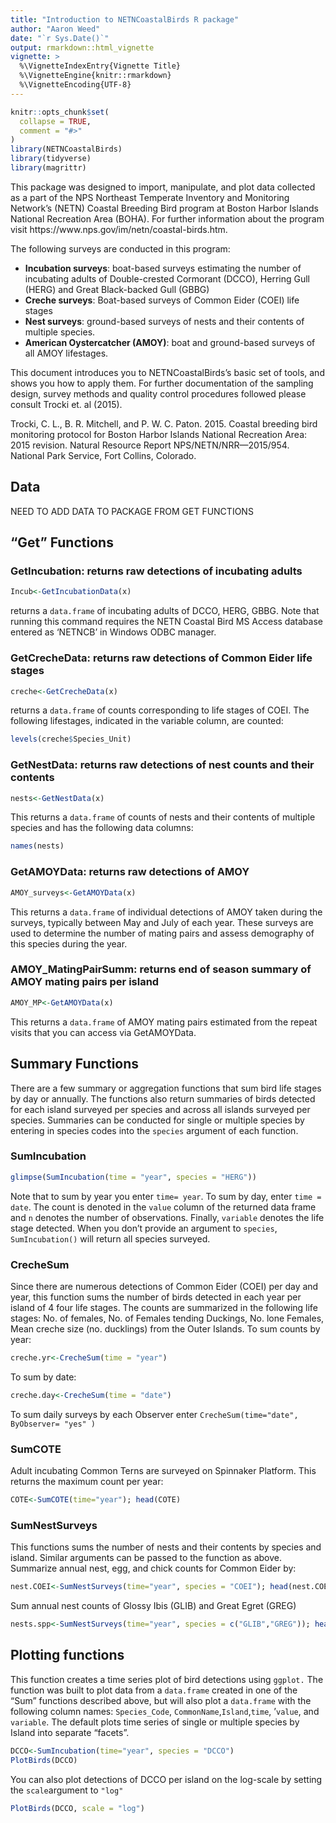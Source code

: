 ```yaml
---
title: "Introduction to NETNCoastalBirds R package"
author: "Aaron Weed"
date: "`r Sys.Date()`"
output: rmarkdown::html_vignette
vignette: >
  %\VignetteIndexEntry{Vignette Title}
  %\VignetteEngine{knitr::rmarkdown}
  %\VignetteEncoding{UTF-8}
---
```


```r
knitr::opts_chunk$set(
  collapse = TRUE,
  comment = "#>"
)
library(NETNCoastalBirds)
library(tidyverse)
library(magrittr)
```

This package was designed to import, manipulate, and plot data collected as a part of the NPS Northeast Temperate Inventory and Monitoring Network’s (NETN) Coastal Breeding Bird program at Boston Harbor Islands National Recreation Area (BOHA). For further information about the program visit https://www.nps.gov/im/netn/coastal-birds.htm.

The following surveys are conducted in this program:

- **Incubation surveys**: boat-based surveys estimating the number of incubating adults of Double-crested Cormorant (DCCO), Herring Gull (HERG) and Great Black-backed Gull (GBBG)
- **Creche surveys**: Boat-based surveys of Common Eider (COEI) life stages
- **Nest surveys**: ground-based surveys of nests and their contents of multiple species.
- **American Oystercatcher (AMOY)**: boat and ground-based surveys of all AMOY lifestages.

This document introduces you to NETNCoastalBirds’s basic set of tools, and shows you how to apply them. For further documentation of the sampling design, survey methods and quality control procedures followed please consult Trocki et. al (2015).

Trocki, C. L., B. R. Mitchell, and P. W. C. Paton. 2015. Coastal breeding bird monitoring protocol for Boston Harbor Islands National Recreation Area: 2015 revision. Natural Resource Report NPS/NETN/NRR—2015/954. National Park Service, Fort Collins, Colorado.


## Data

NEED TO ADD DATA TO PACKAGE FROM GET FUNCTIONS 

## “Get” Functions

### GetIncubation: returns raw detections of incubating adults

```r
Incub<-GetIncubationData(x)
```

returns a `data.frame` of incubating adults of DCCO, HERG, GBBG. Note that running this command requires the NETN Coastal Bird MS Access database entered as ‘NETNCB’ in Windows ODBC manager.

### GetCrecheData: returns raw detections of Common Eider life stages

```r
creche<-GetCrecheData(x)
```

returns a `data.frame` of counts corresponding to life stages of COEI. The following lifestages, indicated in the variable column, are counted:
```r
levels(creche$Species_Unit)
```

### GetNestData: returns raw detections of nest counts and their contents

```r
nests<-GetNestData(x)
```

This returns a `data.frame` of counts of nests and their contents of multiple species and has the following data columns:
```r
names(nests)
```

### GetAMOYData: returns raw detections of AMOY

```r
AMOY_surveys<-GetAMOYData(x)
```

This returns a `data.frame` of individual detections of AMOY taken during the surveys, typically between May and July of each year. These surveys are used to determine the number of mating pairs and assess demography of this species during the year.

### AMOY_MatingPairSumm: returns end of season summary of AMOY mating pairs per island

```r
AMOY_MP<-GetAMOYData(x)
```

This returns a `data.frame` of AMOY mating pairs estimated from the repeat visits that you can access via GetAMOYData.

## Summary Functions
There are a few summary or aggregation functions that sum bird life stages by day or annually. The functions also return summaries of birds detected for each island surveyed per species and across all islands surveyed per species. Summaries can be conducted for single or multiple species by entering in species codes into the `species` argument of each function.

### SumIncubation
```r
glimpse(SumIncubation(time = "year", species = "HERG"))
```

Note that to sum by year you enter `time= year`. To sum by day, enter `time = date`. The count is denoted in the `value` column of the returned data frame and `n` denotes the number of observations. Finally, `variable` denotes the life stage detected. When you don’t provide an argument to `species`, `SumIncubation()` will return all species surveyed.

### CrecheSum
Since there are numerous detections of Common Eider (COEI) per day and year, this function sums the number of birds detected in each year per island of 4 four life stages. The counts are summarized in the following life stages: No. of females, No. of Females tending Duckings, No. lone Females, Mean creche size (no. ducklings) from the Outer Islands. To sum counts by year:

```r
creche.yr<-CrecheSum(time = "year")
```

To sum by date:
```r
creche.day<-CrecheSum(time = "date")
```

To sum daily surveys by each Observer enter `CrecheSum(time="date", ByObserver= "yes" )`

### SumCOTE
Adult incubating Common Terns are surveyed on Spinnaker Platform. This returns the maximum count per year:
```r
COTE<-SumCOTE(time="year"); head(COTE)
```


### SumNestSurveys
This functions sums the number of nests and their contents by species and island. Similar arguments can be passed to the function as above. Summarize annual nest, egg, and chick counts for Common Eider by:

```r
nest.COEI<-SumNestSurveys(time="year", species = "COEI"); head(nest.COEI)
```
Sum annual nest counts of Glossy Ibis (GLIB) and Great Egret (GREG)
```r
nests.spp<-SumNestSurveys(time="year", species = c("GLIB","GREG")); head(nests.spp)
```

## Plotting functions
This function creates a time series plot of bird detections using `ggplot.` The function was built to plot data from a `data.frame` created in one of the “Sum” functions described above, but will also plot a `data.frame` with the following column names: `Species_Code`, `CommonName`,`Island`,`time`, ’`value`, and `variable`. The default plots time series of single or multiple species by Island into separate “facets”.
```r
DCCO<-SumIncubation(time="year", species = "DCCO")
PlotBirds(DCCO)
```
You can also plot detections of DCCO per island on the log-scale by setting the `scale`argument to `"log"`
```r
PlotBirds(DCCO, scale = "log")
```
